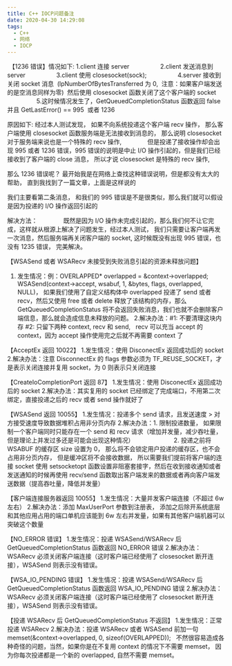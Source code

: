 ```yaml
---
title: C++ IOCP问题备注
date: 2020-04-30 14:29:08
tags:
  - C++
  - 网络
  - IOCP
---
```


​
【1236 错误】情况如下: 1.client 连接 server
　　　　   2.client 发送消息到 server
　　　　   3.client 使用 closesocket(sock);
　　　　   4.server 接收到关闭 socket 消息  (lpNumberOfBytesTransferred 为 0,  注意：如果客户端发送的是空消息同样为零)  然后使用 closesocket 函数关闭了这个客户端的 socket
　　　　   5.这时候情况发生了，GetQueuedCompletionStatus 函数返回 false 并且 GetLastError() == 995  或者 1236

原因如下: 经过本人测试发现， 如果不向系统投递这个客户端 recv 操作， 那么客户端使用 closesocket 函数服务端是无法接收到消息的， 那么说明 closesocket 对于服务端来说也是一个特殊的 recv 操作,
　　　　但是投递了接收操作却会出现 995 或者 1236 错误，995 错误的说明是中止 I/O 操作引起的，但是我们已经接收到了客户端的 close 消息， 所以才说 closesocket 是特殊的 recv 操作,

<AutoSizeImage src="https://imgconvert.csdnimg.cn/aHR0cHM6Ly9pbWcyMDIwLmNuYmxvZ3MuY29tL2Jsb2cvMTc2MDkyMi8yMDIwMDQvMTc2MDkyMi0yMDIwMDQwMzAwMTk1ODk5My03MTM4ODM5MDMucG5n?x-oss-process=image/format,png" />

那么 1236 错误呢？ 最开始我是在网络上查找这种错误说明，但是都没有太大的帮助， 直到我找到了一篇文章，上面是这样说的

<AutoSizeImage src="https://imgconvert.csdnimg.cn/aHR0cHM6Ly9pbWcyMDIwLmNuYmxvZ3MuY29tL2Jsb2cvMTc2MDkyMi8yMDIwMDQvMTc2MDkyMi0yMDIwMDQwMzAwMjU0MTE4OC0xOTA2OTQ2NTY4LnBuZw?x-oss-process=image/format,png" />

我们主要看第二条消息， 和我们的 995 错误是不是很类似，那么我们就可以假设是因为投递的 I/O 操作返回引起的

解决方法：
　　　　既然是因为 I/O 操作未完成引起的，那么我们何不让它完成，这样就从根源上解决了问题发生，经过本人测试， 我们只需要让客户端再发一次消息，然后服务端再关闭客户端的 socket, 这时候既没有出现 995 错误，也没有 1235 错误， 完美解决。

【WSASend 或者 WSARecv 未接受到失败消息引起的资源未释放问题】

1. 发生情况：例：OVERLAPPED\* overlapped = &context->overlapped;
   WSASend(context->accept, wsabuf, 1, &bytes, flags, overlapped, NULL)，
   如果我们使用了自定义结构体中 overlapped 投递了 send 或者 recv，然后又使用 free 或者 delete 释放了该结构的内存，那么 GetQueuedCompletionStatus 将不会返回失败消息，我们也就不会删除客户端信息，那么就会造成信息未释放的问题。 2.解决办法：#1: 不要清理这块内存
   #2: 只留下两种 context, recv 和 send,   recv 可以充当 accept 的 context，因为 accept 操作使用完之后就不再需要 context 了

【AcceptEx 返回 10022】 1.发生情况：使用 DisconectEx 返回成功后的 socket 2.解决办法：注意 DisconnectEx 的 flags 参数必须为 TF_REUSE_SOCKET，才是表示关闭连接并复用 socket，为 0 则表示只关闭连接

【CreateIoCompletionPort 返回 87】 1.发生情况：使用 DisconectEx 返回成功后的 socket 2.解决办法：其实复用的 socket 已经绑定了完成端口，不用第二次绑定，直接投递之后的 recv 或者 send 操作就好了

【WSASend 返回 10055】 1.发生情况：投递多个 send 请求，且发送速度 > 对方接受速度导致数据堆积占用非分页内存 2.解决办法：1. 限制投递数量， 如果限制一个客户端同时只能存在一个 send 和 recv 请求（增加并发量，减少吞吐量，但是理论上并发过多还是可能会出现这种情况）
　　　　　　 2. 投递之前将 WSABUF 的缓存区 size 设置为 0， 那么将不会锁定用户投递的缓存区，也不会占用非分页内存， 但是缓冲区将不会接收数据， 所以需要我们提前将客户端的连接 socket 使用 setsocketopt 函数设置非阻塞套接字，然后在收到接收通知或者发送通知的时候再使用 recv/send 函数取出客户端发来的数据或者再向客户端发送数据（提高吞吐量，降低并发量）

【客户端连接服务器返回 10055】 1.发生情况：大量并发客户端连接（不超过 6w 左右） 2.解决办法：添加 MaxUserPort 参数到注册表， 添加之后除开系统底层和其他应用占用的端口单机应该能到 6w 左右并发量，如果有其他客户端机器可以突破这个数量

【NO_ERROR 错误】 1.发生情况：投递 WSASend/WSARecv 后 GetQueuedCompletionStatus 函数返回 NO_ERROR 错误 2.解决办法：WSARecv 必须关闭客户端连接（这时客户端已经使用了 closesocket 断开连接），WSASend 则表示没有错误。

【WSA_IO_PENDING 错误】 1.发生情况：投递 WSASend/WSARecv 后 GetQueuedCompletionStatus 函数返回 WSA_IO_PENDING 错误 2.解决办法：WSARecv 必须关闭客户端连接（这时客户端已经使用了 closesocket 断开连接），WSASend 则表示没有错误。

【投递 WSARecv 后 GetQueuedCompletionStatus 不返回】 1.发生情况：正常投递 WSARecv 2.解决办法：投递 WSARecv 或者 WSASend 前加一句 memset(&context->overlapped, 0, sizeof(OVERLAPPED));   不然很容易造成各种奇怪的问题，当然，如果你是在不复用 context 的情况下不需要 memset， 因为你每次投递都是一个新的 overlapped, 自然不需要 memset。

​
